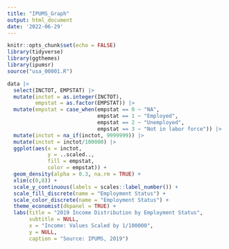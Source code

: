 ```yaml
---
title: "IPUMS_Graph"
output: html_document
date: '2022-06-29'
---
```


```r
knitr::opts_chunk$set(echo = FALSE)
library(tidyverse)
library(ggthemes)
library(ipumsr)
source("usa_00001.R")
```

```r
data |> 
  select(INCTOT, EMPSTAT) |> 
  mutate(inctot = as.integer(INCTOT), 
         empstat = as.factor(EMPSTAT)) |> 
  mutate(empstat = case_when(empstat == 0 ~ "NA", 
                             empstat == 1 ~ "Employed", 
                             empstat == 2 ~ "Unemployed", 
                             empstat == 3 ~ "Not in labor force")) |> 
  mutate(inctot = na_if(inctot, 9999999)) |> 
  mutate(inctot = inctot/100000) |> 
  ggplot(aes(x = inctot, 
             y = ..scaled.., 
             fill = empstat, 
             color = empstat)) + 
  geom_density(alpha = 0.3, na.rm = TRUE) + 
  xlim(c(0,8)) + 
  scale_y_continuous(labels = scales::label_number()) + 
  scale_fill_discrete(name = "Employment Status") + 
  scale_color_discrete(name = "Employment Status") + 
  theme_economist(dkpanel = TRUE) + 
  labs(title = "2019 Income Distribution by Employment Status", 
       subtitle = NULL, 
       x = "Income: Values Scaled by 1/100000", 
       y = NULL, 
       caption = "Source: IPUMS, 2019")
```

